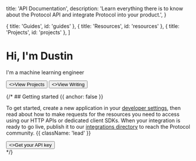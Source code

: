 
  title: 'API Documentation',
  description:
    'Learn everything there is to know about the Protocol API and integrate Protocol into your product.',
}

  { title: 'Guides', id: 'guides' },
  { title: 'Resources', id: 'resources' },
  { title: 'Projects', id: 'projects' },
]

<HeroPattern />

# Hi, I'm Dustin

I'm a machine learning engineer

<div className="not-prose mb-16 mt-6 flex gap-3">
  <Button href="/quickstart" arrow="right">
    <>View Projects</>
  </Button>
  <Button href="/sdks" variant="outline">
    <>View Writing</>
  </Button>
</div>

{/* ## Getting started {{ anchor: false }}

To get started, create a new application in your [developer settings](#), then read about how to make requests for the resources you need to access using our HTTP APIs or dedicated client SDKs. When your integration is ready to go live, publish it to our [integrations directory](#) to reach the Protocol community. {{ className: 'lead' }}

<div className="not-prose">
  <Button href="/sdks" variant="text" arrow="right">
    <>Get your API key</>
  </Button>
</div> */}

<Guides />

<Resources />

<Projects />
